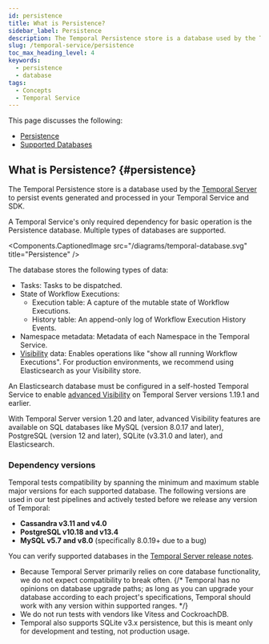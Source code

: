 ```yaml
---
id: persistence
title: What is Persistence?
sidebar_label: Persistence
description: The Temporal Persistence store is a database used by the Temporal Server to persist events generated and processed in your Temporal Service and SDK.
slug: /temporal-service/persistence
toc_max_heading_level: 4
keywords:
  - persistence
  - database
tags:
  - Concepts
  - Temporal Service
---
```




This page discusses the following:
- [Persistence](#persistence)
- [Supported Databases](#dependency-versions)

## What is Persistence? {#persistence}

The Temporal Persistence store is a database used by the [Temporal Server](/temporal-service/temporal-server) to persist events generated and processed in your Temporal Service and SDK.

A Temporal Service's only required dependency for basic operation is the Persistence database.
Multiple types of databases are supported.

<Components.CaptionedImage
    src="/diagrams/temporal-database.svg"
    title="Persistence"
/>

The database stores the following types of data:

- Tasks: Tasks to be dispatched.
- State of Workflow Executions:
  - Execution table: A capture of the mutable state of Workflow Executions.
  - History table: An append-only log of Workflow Execution History Events.
- Namespace metadata: Metadata of each Namespace in the Temporal Service.
- [Visibility](/temporal-service/visibility) data: Enables operations like "show all running Workflow Executions".
  For production environments, we recommend using Elasticsearch as your Visibility store.

An Elasticsearch database must be configured in a self-hosted Temporal Service to enable [advanced Visibility](/visibility#advanced-visibility) on Temporal Server versions 1.19.1 and earlier.

With Temporal Server version 1.20 and later, advanced Visibility features are available on SQL databases like MySQL (version 8.0.17 and later), PostgreSQL (version 12 and later), SQLite (v3.31.0 and later), and Elasticsearch.

### Dependency versions

Temporal tests compatibility by spanning the minimum and maximum stable major versions for each supported database.
The following versions are used in our test pipelines and actively tested before we release any version of Temporal:

- **Cassandra v3.11 and v4.0**
- **PostgreSQL v10.18 and v13.4**
- **MySQL v5.7 and v8.0** (specifically 8.0.19+ due to a bug)

You can verify supported databases in the [Temporal Server release notes](https://github.com/temporalio/temporal/releases).

- Because Temporal Server primarily relies on core database functionality, we do not expect compatibility to break often.
  {/* Temporal has no opinions on database upgrade paths; as long as you can upgrade your database according to each project's specifications, Temporal should work with any version within supported ranges. */}
- We do not run tests with vendors like Vitess and CockroachDB.
- Temporal also supports SQLite v3.x persistence, but this is meant only for development and testing, not production usage.
